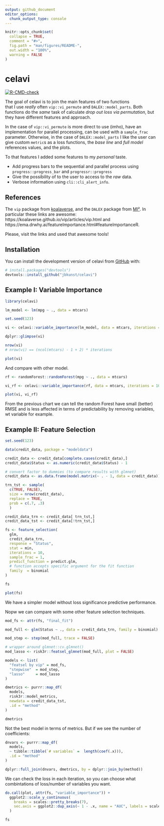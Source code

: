```yaml
---
output: github_document
editor_options: 
  chunk_output_type: console
---
```


<!-- README.md is generated from README.Rmd. Please edit that file -->

```r
knitr::opts_chunk$set(
  collapse = TRUE,
  comment = "#>",
  fig.path = "man/figures/README-",
  out.width = "100%",
  warning = FALSE
)
```

# celavi

<!-- badges: start -->
[![R-CMD-check](https://github.com/jbkunst/celavi/actions/workflows/R-CMD-check.yaml/badge.svg)](https://github.com/jbkunst/celavi/actions/workflows/R-CMD-check.yaml)
<!-- badges: end -->

The goal of celavi is to join the main features of two functions  
that I use _really_ often `vip::vi_permute` and `DALEX::model_parts`. Both functions
do the _same_ task of calculate _drop out loss via permutation_, 
but they have different features and approach.

In the case of `vip::vi_permute` is more direct to use (imho), have an implementation for
parallel processing, can be used with a `sample_frac` parameter. Otherwise, in the case of `DALEX::model_parts` I like the user can give custom `metric`s as a loss functions,
the _base line_ and _full model_ references values, and the plots. 

To that features I added some features to my _personal_ taste.

- Add progress bars to the sequential and parallel process using `progress::progress_bar` and `progressr::progress`
- Give the possibility of to the user to access to the _raw_ data.
- Verbose information using `cli::cli_alert_info`.

## References

The `vip` package from [koalaverse](https://github.com/koalaverse), and the 
`DALEX` package from [MI²](https://www.mi2.ai/). In particular these links are awesome: https://koalaverse.github.io/vip/articles/vip.html
and https://ema.drwhy.ai/featureImportance.html#featureImportanceR.

Please, visit the links and used that awesome tools!

## Installation

You can install the development version of celavi from [GitHub](https://github.com/) with:

```r
# install.packages("devtools")
devtools::install_github("jbkunst/celavi")
```

## Example I: Variable Importance

```r
library(celavi)

lm_model <- lm(mpg ~ ., data = mtcars)

set.seed(123)

vi <- celavi::variable_importance(lm_model, data = mtcars, iterations = 100)

dplyr::glimpse(vi)

nrow(vi)
# nrow(vi) == (ncol(mtcars) - 1 + 2) * iterations

plot(vi)
```

And compare with other model.

```r
rf <- randomForest::randomForest(mpg ~ ., data = mtcars)

vi_rf <- celavi::variable_importance(rf, data = mtcars, iterations = 100)

plot(vi, vi_rf)
```

From the previous chart we can tell the random Forest have small (better) RMSE
and is less affected in terms of predictability by removing variables, wt variable
for example.

## Example II: Feature Selection

```r
set.seed(123)

data(credit_data, package = "modeldata")

credit_data <- credit_data[complete.cases(credit_data),]
credit_data$Status <- as.numeric(credit_data$Status) - 1

# convert factor to dummies (to compare results with glmnet)
credit_data <- as.data.frame(model.matrix(~ . - 1, data = credit_data))

trn_tst <- sample(
  c(TRUE, FALSE),
  size = nrow(credit_data),
  replace = TRUE, 
  prob = c(.7, .3)
  )

credit_data_trn <- credit_data[ trn_tst,]
credit_data_tst <- credit_data[!trn_tst,]

fs <- feature_selection(
  glm,
  credit_data_trn,
  response = "Status",
  stat = min,
  iterations = 10,
  sample_frac = 1, 
  predict_function = predict.glm,
  # function accepts specific argument for the fit function
  family  = binomial
)

fs

plot(fs)
```

We have a simpler model without loss significance predictive performance.

Nopw we can compare with some other feature selection techniques.

```r
mod_fs <- attr(fs, "final_fit")

mod_full <- glm(Status ~ ., data = credit_data_trn, family = binomial)

mod_step <- step(mod_full, trace = FALSE) 

# wrapper around glmnet::cv.glmnet()
mod_lasso <- risk3r::featsel_glmnet(mod_full, plot = FALSE)
```

```r
models <- list(
  "featsel by vip" = mod_fs,
  "stepwise"  = mod_step,
  "lasso"     = mod_lasso
)

dmetrics <- purrr::map_df(
  models,
  risk3r::model_metrics,
  newdata = credit_data_tst, 
  .id = "method"
)

dmetrics
```

Not the best model in terms of metrics. But if we see the number of coefficients:

```r
dnvars <- purrr::map_df(
  models,
  ~ tibble::tibble(`# variables` =  length(coef(.x))),
  .id = "method"
)

dplyr::full_join(dnvars, dmetrics, by = dplyr::join_by(method))
```

We can check the loss in each iteration, so you can choose what combintations
of loss/number of variables you want.

```r
do.call(plot, attr(fs, "variable_importance")) +
  ggplot2::scale_y_continuous(
    breaks = scales::pretty_breaks(7),
    sec.axis = ggplot2::dup_axis(~ 1 - .x, name = "AUC", labels = scales::percent)
  )

fs
```



